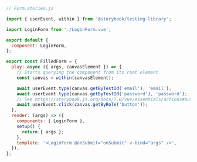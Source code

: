```js
// Form.stories.js

import { userEvent, within } from '@storybook/testing-library';

import LoginForm from './LoginForm.vue';

export default {
  component: LoginForm,
};

export const FilledForm = {
  play: async ({ args, canvasElement }) => {
    // Starts querying the component from its root element
    const canvas = within(canvasElement);

    await userEvent.type(canvas.getByTestId('email'), 'email');
    await userEvent.type(canvas.getByTestId('password'), 'password');
    // See https://storybook.js.org/docs/7.0/vue/essentials/actions#automatically-matching-args to learn how to setup logging in the Actions panel
    await userEvent.click(canvas.getByRole('button'));
  },
  render: (args) => ({
    components: { LoginForm },
    setup() {
      return { args };
    },
    template: '<LoginForm @onSubmit="onSubmit" v-bind="args" />',
  }),
};
```
